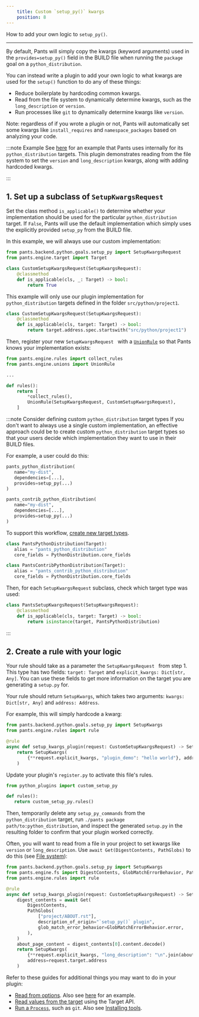 ```yaml
---
    title: Custom `setup_py()` kwargs
    position: 8
---
```


How to add your own logic to `setup_py()`.

---

By default, Pants will simply copy the kwargs (keyword arguments) used in the `provides=setup_py()` field in the BUILD file when running the `package` goal on a `python_distribution`.

You can instead write a plugin to add your own logic to what kwargs are used for the `setup()` function to do any of these things:

* Reduce boilerplate by hardcoding common kwargs.
* Read from the file system to dynamically determine kwargs, such as the `long_description` or `version`.
* Run processes like `git` to dynamically determine kwargs like `version`.

Note: regardless of if you wrote a plugin or not, Pants will automatically set some kwargs like `install_requires` and `namespace_packages` based on analyzing your code.

:::note Example
See [here](https://github.com/pantsbuild/pants/blob/master/pants-plugins/internal_plugins/releases/register.py) for an example that Pants uses internally for its `python_distribution` targets. This plugin demonstrates reading from the file system to set the `version` and `long_description` kwargs, along with adding hardcoded kwargs.

:::


## 1. Set up a subclass of `SetupKwargsRequest`
Set the class method `is_applicable()` to determine whether your implementation should be used for the particular `python_distribution` target. If `False`, Pants will use the default implementation which simply uses the explicitly provided `setup_py` from the BUILD file.

In this example, we will always use our custom implementation:

```python
from pants.backend.python.goals.setup_py import SetupKwargsRequest
from pants.engine.target import Target

class CustomSetupKwargsRequest(SetupKwargsRequest):
    @classmethod
    def is_applicable(cls, _: Target) -> bool:
        return True
```

This example will only use our plugin implementation for `python_distribution` targets defined in the folder `src/python/project1`.

```python
class CustomSetupKwargsRequest(SetupKwargsRequest):
    @classmethod
    def is_applicable(cls, target: Target) -> bool:
        return target.address.spec.startswith("src/python/project1")
```


Then, register your new `SetupKwargsRequest ` with a [`UnionRule`](../the-rules-api/union-rules-(advanced).mdx) so that Pants knows your implementation exists:

```python
from pants.engine.rules import collect_rules
from pants.engine.unions import UnionRule

...

def rules():
    return [
      	*collect_rules(),
        UnionRule(SetupKwargsRequest, CustomSetupKwargsRequest),
    ]
```

:::note Consider defining custom `python_distribution` target types
If you don't want to always use a single custom implementation, an effective approach could be to create custom `python_distribution` target types so that your users decide which implementation they want to use in their BUILD files.

For example, a user could do this:

```python
pants_python_distribution(
   name="my-dist",
   dependencies=[...],
   provides=setup_py(...)
)

pants_contrib_python_distribution(
   name="my-dist",
   dependencies=[...],
   provides=setup_py(...)
)
```

To support this workflow, [create new target types](https://www.pantsbuild.org/v2.0/docs/target-api-new-targets).

```python
class PantsPythonDistribution(Target):
   alias = "pants_python_distribution"
   core_fields = PythonDistribution.core_fields

class PantsContribPythonDistribution(Target):
   alias = "pants_contrib_python_distribution"
   core_fields = PythonDistribution.core_fields
```

Then, for each `SetupKwargsRequest` subclass, check which target type was used:

```python
class PantsSetupKwargsRequest(SetupKwargsRequest):
    @classmethod
    def is_applicable(cls, target: Target) -> bool:
        return isinstance(target, PantsPythonDistribution)
```

:::


## 2. Create a rule with your logic
Your rule should take as a parameter the `SetupKwargsRequest ` from step 1. This type has two fields: `target: Target` and `explicit_kwargs: Dict[str, Any]`. You can use these fields to get more information on the target you are generating a `setup.py` for.

Your rule should return `SetupKwargs`, which takes two arguments: `kwargs: Dict[str, Any]` and `address: Address`.

For example, this will simply hardcode a kwarg:

```python
from pants.backend.python.goals.setup_py import SetupKwargs
from pants.engine.rules import rule

@rule
async def setup_kwargs_plugin(request: CustomSetupKwargsRequest) -> SetupKwargs:
    return SetupKwargs(
        {**request.explicit_kwargs, "plugin_demo": "hello world"}, address=request.target.address
    )
```

Update your plugin's `register.py` to activate this file's rules.
```python title="pants-plugins/python_plugins/register.py"
from python_plugins import custom_setup_py

def rules():
   return custom_setup_py.rules()
```

Then, temporarily delete any `setup_py_commands` from the `python_distribution` target, run `./pants package path/to:python_distribution`, and inspect the generated `setup.py` in the resulting folder to confirm that your plugin worked correctly.

Often, you will want to read from a file in your project to set kwargs like `version` or `long_description`. Use `await Get(DigestContents, PathGlobs)` to do this (see [File system](../the-rules-api/file-system.mdx)):

```python
from pants.backend.python.goals.setup_py import SetupKwargs
from pants.engine.fs import DigestContents, GlobMatchErrorBehavior, PathGlobs
from pants.engine.rules import rule

@rule
async def setup_kwargs_plugin(request: CustomSetupKwargsRequest) -> SetupKwargs:
    digest_contents = await Get(
        DigestContents,
        PathGlobs(
            ["project/ABOUT.rst"],
            description_of_origin="`setup_py()` plugin",
            glob_match_error_behavior=GlobMatchErrorBehavior.error,
        ),
    )
    about_page_content = digest_contents[0].content.decode()
    return SetupKwargs(
        {**request.explicit_kwargs, "long_description": "\n".join(about_page_content)},
        address=request.target.address
    )
```

Refer to these guides for additional things you may want to do in your plugin:

* [Read from options](../the-rules-api/options-and-subsystems.mdx). Also see [here](https://github.com/pantsbuild/pants/blob/master/pants-plugins/internal_plugins/releases/register.py) for an example.
* [Read values from the target](../the-rules-api/rules-and-the-target-api.mdx) using the Target API.
* [Run a `Process`](../the-rules-api/processes.mdx), such as `git`. Also see [Installing tools](../the-rules-api/installing-tools.mdx).